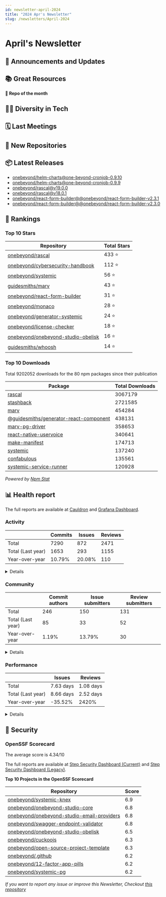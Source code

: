 ```yaml
---
id: newsletter-april-2024
title: "2024 Apr's Newsletter"
slug: /newsletters/April-2024
---
```


# April's Newsletter

## 📢 Announcements and Updates

<!--- @TODO: Manual addition --->

## 📚 Great Resources

<!--- @TODO: Manual addition --->

**👀 Repo of the month**

<!--- @TODO: Manual addition --->

## 🧑‍💻 Diversity in Tech

<!--- @TODO: Manual addition --->

## 🗓 Last Meetings

<!--- @TODO: Manual addition --->

## 🍿 New Repositories


## 📦 Latest Releases

- [onebeyond/helm-charts@one-beyond-cronjob-0.9.10](https://github.com/onebeyond/helm-charts/releases/tag/one-beyond-cronjob-0.9.10)
- [onebeyond/helm-charts@one-beyond-cronjob-0.9.9](https://github.com/onebeyond/helm-charts/releases/tag/one-beyond-cronjob-0.9.9)
- [onebeyond/rascal@v19.0.0](https://github.com/onebeyond/rascal/releases/tag/v19.0.0)
- [onebeyond/rascal@v18.0.1](https://github.com/onebeyond/rascal/releases/tag/v18.0.1)
- [onebeyond/react-form-builder@@onebeyond/react-form-builder-v2.3.1](https://github.com/onebeyond/react-form-builder/releases/tag/%40onebeyond/react-form-builder-v2.3.1)
- [onebeyond/react-form-builder@@onebeyond/react-form-builder-v2.3.0](https://github.com/onebeyond/react-form-builder/releases/tag/%40onebeyond/react-form-builder-v2.3.0)

## 🥇 Rankings

### Top 10 Stars

| Repository | Total Stars | 
| -- | -- |
| [onebeyond/rascal](https://github.com/onebeyond/rascal) | 433 ⭐️ |
| [onebeyond/cybersecurity-handbook](https://github.com/onebeyond/cybersecurity-handbook) | 112 ⭐️ |
| [onebeyond/systemic](https://github.com/onebeyond/systemic) | 56 ⭐️ |
| [guidesmiths/marv](https://github.com/guidesmiths/marv) | 43 ⭐️ |
| [onebeyond/react-form-builder](https://github.com/onebeyond/react-form-builder) | 31 ⭐️ |
| [onebeyond/monaco](https://github.com/onebeyond/monaco) | 28 ⭐️ |
| [onebeyond/generator-systemic](https://github.com/onebeyond/generator-systemic) | 24 ⭐️ |
| [onebeyond/license-checker](https://github.com/onebeyond/license-checker) | 18 ⭐️ |
| [onebeyond/onebeyond-studio-obelisk](https://github.com/onebeyond/onebeyond-studio-obelisk) | 16 ⭐️ |
| [guidesmiths/whoosh](https://github.com/guidesmiths/whoosh) | 14 ⭐️ |


### Top 10 Downloads

Total 9202052 downloads for the 80 npm packages since their publication

| Package | Total Downloads | 
| -- | -- |
| [rascal](https://www.npmjs.com/package/rascal) | 3067179 |
| [stashback](https://www.npmjs.com/package/stashback) | 2721585 |
| [marv](https://www.npmjs.com/package/marv) | 454284 |
| [@guidesmiths/generator-react-component](https://www.npmjs.com/package/@guidesmiths/generator-react-component) | 438131 |
| [marv-pg-driver](https://www.npmjs.com/package/marv-pg-driver) | 358653 |
| [react-native-uservoice](https://www.npmjs.com/package/react-native-uservoice) | 340641 |
| [make-manifest](https://www.npmjs.com/package/make-manifest) | 174713 |
| [systemic](https://www.npmjs.com/package/systemic) | 137240 |
| [confabulous](https://www.npmjs.com/package/confabulous) | 135561 |
| [systemic-service-runner](https://www.npmjs.com/package/systemic-service-runner) | 120928 |

_Powered by [Npm Stat](https://github.com/pvorb/npm-stat.com)_


## 📊 Health report

The full reports are available at [Cauldron](https://cauldron.io/project/7192) and [Grafana Dashboard](https://cauldron.io/project/7192/public-kibana).

### Activity

| | Commits | Issues |  Reviews | 
| -- | -- | -- | -- |
| Total | 7290 | 872 | 2471 |
| Total (Last year)	| 1653 | 293 | 1155 |
| Year-over-year | 10.79% | 20.08% | 110 |

<details>
    <summary>Details</summary>

- Commits: 285
- Lines/commit: 906.15
- Lines/commit/file: 1.16
- Issues created: 63
- Issues closed: 65
- Issues open: 263
- Pull requests created: 180
- Pull requests closed: 186
- Pull requests open: 206

</details>


### Community

| | Commit authors | Issue submitters |  Review submitters | 
| -- | -- | -- | -- |
| Total | 246 | 150 | 131 |
| Total (Last year)	| 85 | 33 | 52 |
| Year-over-year | 1.19% | 13.79% | 30 |

<details>
    <summary>Details</summary>

**Active People**
- Git Authors: 26
- Issue Authors: 9
- PRs Submitters: 20

**Onboarding**
- Git Authors: 6
- Issue Authors: 3
- PRs Submitters: 5

</details>


### Performance


| | Issues | Reviews | 
| -- | -- | -- |
| Total | 7.63 days | 1.08 days |
| Total (Last year)	| 8.66 days | 2.52 days |
| Year-over-year | -35.52% | 2420% |


<details>
    <summary>Details</summary>

**Issues**
- Time Open (average): 545.5 days
- Time Open (median): 396.71 days
- Open Issues: 263

**Reviews**
- Time Open (average): 570.77 days
- Time Open (median): 482.47 days
- Open Reviews: 206

</details>


## 🔐 Security

### OpenSSF Scorecard

The average score is 4.34/10

The full reports are available at [Step Security Dashboard (Current)](https://app.stepsecurity.io/github/app/onebeyond/onebeyond/repositories) and [Step Security Dashboard (Legacy)](https://app.stepsecurity.io/github/app/onebeyond/guidesmiths/repositories).


**Top 10 Projects in the OpenSSF Scorecard**


| Repository | Score |
| -- | -- |
| [onebeyond/systemic-knex](https://github.com/onebeyond/systemic-knex) | 6.9 |
| [onebeyond/onebeyond-studio-core](https://github.com/onebeyond/onebeyond-studio-core) | 6.8 |
| [onebeyond/onebeyond-studio-email-providers](https://github.com/onebeyond/onebeyond-studio-email-providers) | 6.8 |
| [onebeyond/swagger-endpoint-validator](https://github.com/onebeyond/swagger-endpoint-validator) | 6.8 |
| [onebeyond/onebeyond-studio-obelisk](https://github.com/onebeyond/onebeyond-studio-obelisk) | 6.5 |
| [onebeyond/cuckoojs](https://github.com/onebeyond/cuckoojs) | 6.3 |
| [onebeyond/open-source-project-template](https://github.com/onebeyond/open-source-project-template) | 6.3 |
| [onebeyond/.github](https://github.com/onebeyond/.github) | 6.2 |
| [onebeyond/12-factor-app-pills](https://github.com/onebeyond/12-factor-app-pills) | 6.2 |
| [onebeyond/systemic-pg](https://github.com/onebeyond/systemic-pg) | 6.2 |

_If you want to report any issue or improve this Newsletter, Checkout [this repository](https://github.com/onebeyond/newsletter-generator)_